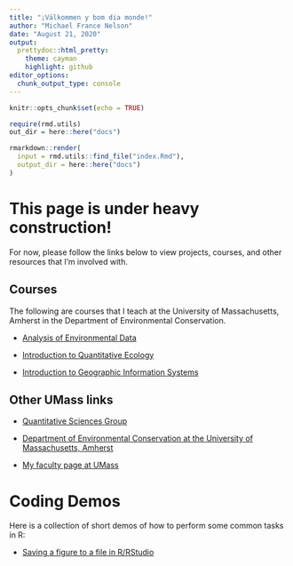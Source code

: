```yaml
---
title: "¡Välkommen y bom dia monde!"
author: "Michael France Nelson"
date: "August 21, 2020"
output:
  prettydoc::html_pretty:
    theme: cayman
    highlight: github
editor_options: 
  chunk_output_type: console
---
```


```r
knitr::opts_chunk$set(echo = TRUE)
```


```r
require(rmd.utils)
out_dir = here::here("docs")

rmarkdown::render(
  input = rmd.utils::find_file("index.Rmd"),
  output_dir = here::here("docs")
)
```


# This page is under heavy construction!

For now, please follow the links below to view projects, courses, and other resources that I'm involved with.

## Courses

The following are courses that I teach at the University of Massachusetts, Amherst in the Department of Environmental Conservation.

- [Analysis of Environmental Data](/eco_602_634_2020/)

- [Introduction to Quantitative Ecology](/intro_quant_ecol/)

- [Introduction to Geographic Information Systems](/intro_gis/)


## Other UMass links

- [Quantitative Sciences Group](/umass_qsg/)

- [Department of Environmental Conservation at the University of Massachusetts, Amherst](https://eco.umass.edu/)

- [My faculty page at UMass](https://eco.umass.edu/people/faculty/nelson-michael/)


# Coding Demos

Here is a collection of short demos of how to perform some common tasks in R:

- [Saving a figure to a file in R/RStudio](r_demos/save_figures_demo.html)
